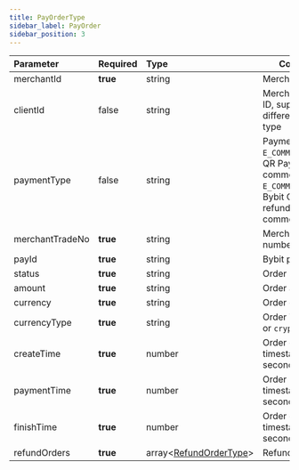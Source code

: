 ```yaml
---
title: PayOrderType
sidebar_label: PayOrder
sidebar_position: 3
---
```

| Parameter | Required | Type | Comments|
|:----- |:-------|:-----|------ |
|merchantId|**true**|string|Merchant ID|
|clientId|false|string|Merchant Client ID, support different business type|
|paymentType|false|string|Payment type, `E_COMMERCE`: Bybit QR Pay for e-commerce; `E_COMMERCE_REFUND`: Bybit QR Pay refund for e-commerce|
|merchantTradeNo|**true**|string|Merchant order number|
|payId|**true**|string|Bybit pay ID|
|status|**true**|string|Order status|
|amount|**true**|string|Order amount|
|currency|**true**|string|Order currency|
|currencyType|**true**|string|Order Type (`fiat` or `crypto`)|
|createTime|**true**|number|Order creation timestamp, in second|
|paymentTime|**true**|number|Order payment timestamp, in second|
|finishTime|**true**|number|Order complete timestamp, in second|
|refundOrders|**true**|array&lt;[RefundOrderType](../data-model/refund-order)&gt;|Refund orders|